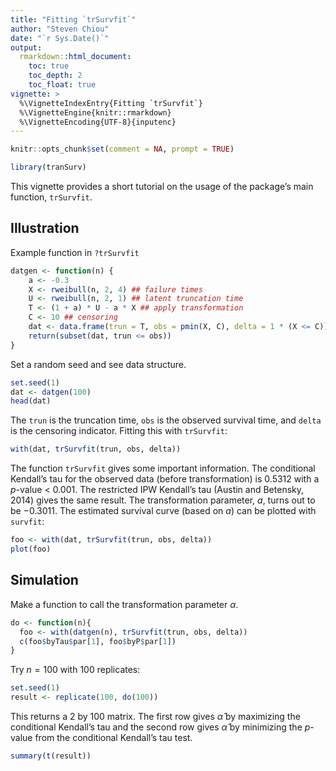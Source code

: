 ```yaml
---
title: "Fitting `trSurvfit`"
author: "Steven Chiou"
date: "`r Sys.Date()`"
output:
  rmarkdown::html_document:
    toc: true
    toc_depth: 2
    toc_float: true
vignette: >
  %\VignetteIndexEntry{Fitting `trSurvfit`}
  %\VignetteEngine{knitr::rmarkdown}
  %\VignetteEncoding{UTF-8}{inputenc}
---
```


```r
knitr::opts_chunk$set(comment = NA, prompt = TRUE)
```


```R
library(tranSurv)
```

This vignette provides a short tutorial on the usage of the package's main function, `trSurvfit`.

## Illustration
Example function in `?trSurvfit`
```R
datgen <- function(n) {
    a <- -0.3
    X <- rweibull(n, 2, 4) ## failure times
    U <- rweibull(n, 2, 1) ## latent truncation time
    T <- (1 + a) * U - a * X ## apply transformation
    C <- 10 ## censoring
    dat <- data.frame(trun = T, obs = pmin(X, C), delta = 1 * (X <= C))
    return(subset(dat, trun <= obs))
}
```
Set a random seed and see data structure.
```R
set.seed(1)
dat <- datgen(100)
head(dat)
```
The `trun` is the truncation time, `obs` is the observed survival time, and `delta` is the censoring indicator.
Fitting this with `trSurvfit`:
```R
with(dat, trSurvfit(trun, obs, delta))
```
The function `trSurvfit` gives some important information. 
The conditional Kendall's tau for the observed data (before transformation) is 0.5312 with a $p$-value < 0.001. 
The restricted IPW Kendall's tau (Austin and Betensky, 2014) gives the same result. 
The transformation parameter, $a$, turns out to be $-0.3011$. 
The estimated survival curve (based on $a$) can be plotted with `survfit`:
```R
foo <- with(dat, trSurvfit(trun, obs, delta))
plot(foo)
```

## Simulation
Make a function to call the transformation parameter $\alpha$. 
```R
do <- function(n){
  foo <- with(datgen(n), trSurvfit(trun, obs, delta))
  c(foo$byTau$par[1], foo$byP$par[1])
}
```
Try $n = 100$ with 100 replicates:
```R
set.seed(1)
result <- replicate(100, do(100))
```
This returns a 2 by 100 matrix. 
The first row gives $\hat\alpha$ by maximizing the conditional Kendall's tau and the second row gives $\hat\alpha$ by minimizing the $p$-value from the conditional Kendall's tau test.
```R
summary(t(result))
```
